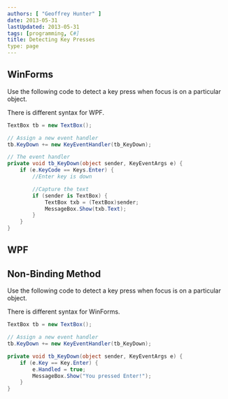 ```yaml
---
authors: [ "Geoffrey Hunter" ]
date: 2013-05-31
lastUpdated: 2013-05-31
tags: [programming, C#]
title: Detecting Key Presses
type: page
---
```


## WinForms

Use the following code to detect a key press when focus is on a particular object.

<Aside type="note">
There is different syntax for WPF.
</Aside>

```c#    
TextBox tb = new TextBox();

// Assign a new event handler
tb.KeyDown += new KeyEventHandler(tb_KeyDown);

// The event handler
private void tb_KeyDown(object sender, KeyEventArgs e) {
    if (e.KeyCode == Keys.Enter) {
        //Enter key is down

        //Capture the text
        if (sender is TextBox) {
            TextBox txb = (TextBox)sender;
            MessageBox.Show(txb.Text);
        }
    }
}
```

## WPF

## Non-Binding Method

Use the following code to detect a key press when focus is on a particular object.

<Aside type="note">
There is different syntax for WinForms.
</Aside>

```c#    
TextBox tb = new TextBox();

// Assign a new event handler
tb.KeyDown += new KeyEventHandler(tb_KeyDown);

private void tb_KeyDown(object sender, KeyEventArgs e) {
    if (e.Key == Key.Enter) {
        e.Handled = true;
        MessageBox.Show("You pressed Enter!");
    }
}
```